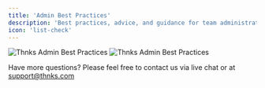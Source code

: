 ```yaml
---
title: 'Admin Best Practices'
description: 'Best practices, advice, and guidance for team administrators'
icon: 'list-check'
---
```


<img
  className="block dark:hidden"
  src="/admin_getting_started_images/admin_best_practices.png"
  alt="Thnks Admin Best Practices"
/>
<img
  className="hidden dark:block"
  src="/admin_getting_started_images/admin_best_practices.png"
  alt="Thnks Admin Best Practices"
/>

Have more questions? Please feel free to contact us via live chat or at support@thnks.com